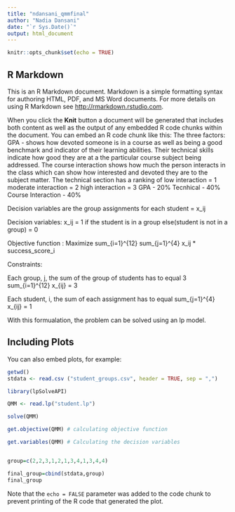 ---
title: "ndansani_qmmfinal"
author: "Nadia Dansani"
date: "`r Sys.Date()`"
output: html_document
---

```{r setup, include=FALSE}
knitr::opts_chunk$set(echo = TRUE)
```

## R Markdown

This is an R Markdown document. Markdown is a simple formatting syntax for authoring HTML, PDF, and MS Word documents. For more details on using R Markdown see <http://rmarkdown.rstudio.com>.

When you click the **Knit** button a document will be generated that includes both content as well as the output of any embedded R code chunks within the document. You can embed an R code chunk like this:
The three factors: 
GPA - shows how devoted someone is in a course as well as being a good benchmark and indicator of their learning abilities.
Their technical skills indicate how good they are at a the particular course subject being addressed.
The course interaction shows how much the person interacts in the class which can show how interested and devoted they are to the subject matter. 
  The technical section has a ranking of 
  low interaction = 1
  moderate interaction = 2
  high interaction = 3
  GPA - 20%
  Tecnhical - 40%
  Course Interaction - 40%

Decision variables are the group assignments for each student =  x_ij

Decision variables:
x_ij = 1 if the student is in a group else(student is not in a group) = 0

Objective function :
Maximize sum_{i=1}^{12} sum_{j=1}^{4} x_ij * success_score_i

Constraints:

Each group, j, the sum of the group of students has to equal 3
sum_{i=1}^{12} x_{ij} = 3

Each student, i, the  sum of each assignment has to equal 
sum_{j=1}^{4} x_{ij} = 1

With this formualation, the problem can be solved using an lp model. 


## Including Plots

You can also embed plots, for example:

```{r }
getwd()
stdata <- read.csv ("student_groups.csv", header = TRUE, sep = ",")

```
```{r }

library(lpSolveAPI)

QMM <- read.lp("student.lp")

solve(QMM)

get.objective(QMM) # calculating objective function

get.variables(QMM) # Calculating the decision variables


group=c(2,2,3,1,2,1,3,4,1,3,4,4)

final_group=cbind(stdata,group)
final_group
```

Note that the `echo = FALSE` parameter was added to the code chunk to prevent printing of the R code that generated the plot.
